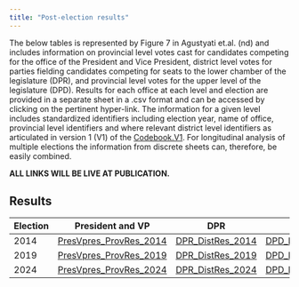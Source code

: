 ```yaml
---
title: "Post-election results"
---
```


The below tables is represented by Figure 7 in Agustyati et.al. (nd) and includes information on provincial level votes cast for candidates competing for the office of the President and Vice President, district level votes for parties fielding candidates competing for seats to the lower chamber of the legislature (DPR), and provincial level votes for the upper level of the legislature (DPD). Results for each office at each level and election are provided in a separate sheet in a .csv format and can be accessed by clicking on the pertinent hyper-link. The information for a given level includes standardized identifiers including election year, name of office, provincial level identifiers and where relevant district level identifiers as articulated in version 1 (V1) of the [Codebook.V1](Codebook.V1.pdf). For longitudinal analysis of multiple elections the information from discrete sheets can, therefore, be easily combined.

**ALL LINKS WILL BE LIVE AT PUBLICATION.**

## Results

| Election | President and VP | DPR | DPD |
|----|----|----|----|
| 2014 | [PresVpres_ProvRes_2014](Results/PresVpres_Province_Results_2014.csv) | [DPR_DistRes_2014](Results/DPR_District_Results_2014.csv) | [DPD_ProvRes_2014](Results/DPD_Province_Results_2014.csv) |
| 2019 | [PresVpres_ProvRes_2019](Results/PresVpres_Province_Results_2019.csv) | [DPR_DistRes_2019](Results/DPR_District_Results_2019.csv) | [DPD_ProvRes_2019](Results/DPD_Province_Results_2019.csv) |
| 2024 | [PresVpres_ProvRes_2024](Results/PresVpres_Province_Results_2024.csv) | [DPR_DistRes_2024](Results/DPR_District_Results_2024.csv) | [DPD_ProvRes_2024](Results/DPD_Province_Results_2024.csv) |
